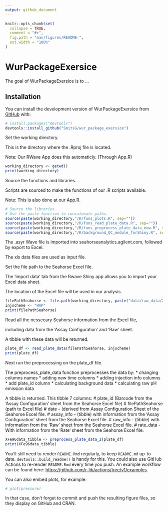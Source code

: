 ```yaml
---
output: github_document
---
```


<!-- README.md is generated from README.Rmd. Please edit that file -->

```r
knitr::opts_chunk$set(
  collapse = TRUE,
  comment = "#>",
  fig.path = "man/figures/README-",
  out.width = "100%"
)
```

# WurPackageExersice

<!-- badges: start -->
<!-- badges: end -->

The goal of WurPackageExersice is to ...

## Installation

You can install the development version of WurPackageExersice from [GitHub](https://github.com/) with:

``` r
# install.packages("devtools")
devtools::install_github("SmitsG/wur_package_exersice")
```

Set the working directory. 

This is the directory where the .Rproj file is located. 

Note: Our RWave App does this automaticly. (Through App.R)

```r
working_directory <- getwd()
print(working_directory)
```

Source the functions and libraries. 

Scripts are sourced to make the functions of our .R scripts available.

Note: This is also done at our App.R.

```r
# Source the libraries.
# Use the paste function to concatenate paths. 
source(paste(working_directory,"/R/funs_plots.R", sep=""))
source(paste(working_directory,"/R/funs_read_plate_data.R", sep=""))
source(paste(working_directory,"/R/funs_preprocess_plate_data_new.R", sep=""))
source(paste(working_directory,"/R/background_QC_module_forShiny.R", sep=""))
```

The .asyr Wave file is imported into seahorseanalytics.agilent.com, followed by export to Excel. 

The xls data files are used as input file.

Set the file path to the Seahorse Excel file.

The 'import data' tab from the Rwave Shiny app allows you to import your Excel data sheet. 

The location of the Excel file will be used in our analysis.
```r
filePathSeahorse <- file.path(working_directory, paste("data/raw_data/20191219_SciRep_PBMCs_donor_A.xlsx"))
injscheme <- "HAP"
print(filePathSeahorse)
```

Read all the nessecary Seahorse information from the Excel file, 

including data from the 'Assay Configuration' and 'Raw' sheet.

A tibble with these data will be returned.

```r
plate_df <- read_plate_data(filePathSeahorse, injscheme)
print(plate_df)
```

Next run the preprocessing on the plate_df file. 

The preprocess_plate_data function preprocesses the data by:
   * changing columns names
   * adding new time columns
   * adding injection info columns
   * add plate_id column
   * calculating background data
   * calculating raw pH emission data
   
A tibble is returned. This tibble 7 columns:
# plate_id (Barcode from the 'Assay Configuration' sheet from the Seahorse Excel file)
# filePathSeahorse (path to Excel file)
# date - (derived from Assay Configuration Sheet of the Seahorse Excel file.
# assay_info - (tibble) with information from the 'Assay Configuration' sheet from the Seahorse Excel file.
# raw_info - (tibble) with information from the 'Raw' sheet from the Seahorse Excel file.
# rate_data - With information from the 'Rate' sheet from the Seahorse Excel file.

```r
XFe96data_tibble <- preprocess_plate_data_2(plate_df)
print(XFe96data_tibble)
```

You'll still need to render `README.Rmd` regularly, to keep `README.md` up-to-date. `devtools::build_readme()` is handy for this. You could also use GitHub Actions to re-render `README.Rmd` every time you push. An example workflow can be found here: <https://github.com/r-lib/actions/tree/v1/examples>.

You can also embed plots, for example:

```r
# plot(pressure)
```

In that case, don't forget to commit and push the resulting figure files, so they display on GitHub and CRAN.
